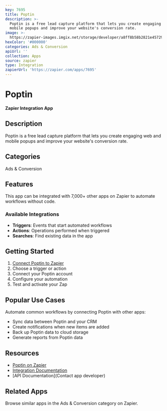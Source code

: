 ```yaml
---
key: 7695
title: Poptin
description: >-
  Poptin is a free lead capture platform that lets you create engaging web and
  mobile popups and improve your website's conversion rate.
image: >-
  https://zapier-images.imgix.net/storage/developer/a8ff8b58b2821e45729bcbf38ebfd768.png?auto=format%2Ccompress&ixlib=python-3.0.0&q=50
hexColor: '#000000'
categories: Ads & Conversion
apiUrl: ''
collection: Apps
source: zapier
type: Integration
zapierUrl: 'https://zapier.com/apps/7695'
---
```

# Poptin

**Zapier Integration App**

## Description

Poptin is a free lead capture platform that lets you create engaging web and mobile popups and improve your website's conversion rate.

## Categories

Ads & Conversion

## Features

This app can be integrated with 7,000+ other apps on Zapier to automate workflows without code.

### Available Integrations

- **Triggers**: Events that start automated workflows
- **Actions**: Operations performed when triggered
- **Searches**: Find existing data in the app

## Getting Started

1. [Connect Poptin to Zapier](https://zapier.com/apps/7695)
2. Choose a trigger or action
3. Connect your Poptin account
4. Configure your automation
5. Test and activate your Zap

## Popular Use Cases

Automate common workflows by connecting Poptin with other apps:

- Sync data between Poptin and your CRM
- Create notifications when new items are added
- Back up Poptin data to cloud storage
- Generate reports from Poptin data

## Resources

- [Poptin on Zapier](https://zapier.com/apps/7695)
- [Integration Documentation](https://zapier.com/apps/7695/integrations)
- [API Documentation](Contact app developer)

## Related Apps

Browse similar apps in the Ads & Conversion category on Zapier.
